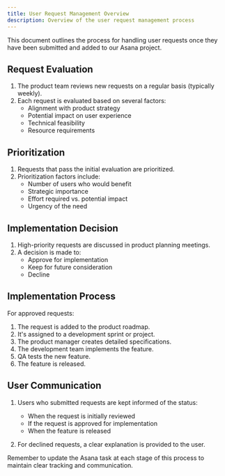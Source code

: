 ```yaml
---
title: User Request Management Overview
description: Overview of the user request management process
---
```



This document outlines the process for handling user requests once they have been submitted and added to our Asana project.

## Request Evaluation

1. The product team reviews new requests on a regular basis (typically weekly).
2. Each request is evaluated based on several factors:
   - Alignment with product strategy
   - Potential impact on user experience
   - Technical feasibility
   - Resource requirements

## Prioritization

1. Requests that pass the initial evaluation are prioritized.
2. Prioritization factors include:
   - Number of users who would benefit
   - Strategic importance
   - Effort required vs. potential impact
   - Urgency of the need

## Implementation Decision

1. High-priority requests are discussed in product planning meetings.
2. A decision is made to:
   - Approve for implementation
   - Keep for future consideration
   - Decline

## Implementation Process

For approved requests:

1. The request is added to the product roadmap.
2. It's assigned to a development sprint or project.
3. The product manager creates detailed specifications.
4. The development team implements the feature.
5. QA tests the new feature.
6. The feature is released.

## User Communication

1. Users who submitted requests are kept informed of the status:
   - When the request is initially reviewed
   - If the request is approved for implementation
   - When the feature is released

2. For declined requests, a clear explanation is provided to the user.

Remember to update the Asana task at each stage of this process to maintain clear tracking and communication.

<LinkCard title="Back to Overview" href="/sop/user-request-management/overview/" description="Return to the User Request Management Overview." />
